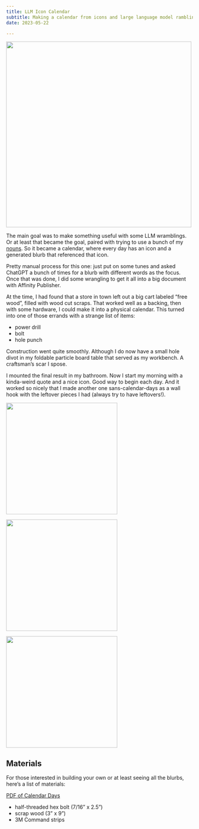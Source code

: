 ```yaml
---
title: LLM Icon Calendar
subtitle: Making a calendar from icons and large language model ramblings
date: 2023-05-22

---
```


![](images/llmCalendar1.jpeg){height=500}

The main goal was to make something useful with some LLM wramblings. Or at least that became the goal, paired with trying to use a bunch of my [<i class="bi bi-heart-fill"></i> nouns](/nouns). So it became a calendar, where every day has an icon and a generated blurb that referenced that icon.

Pretty manual process for this one: just put on some tunes and asked ChatGPT a bunch of times for a blurb with different words as the focus. Once that was done, I did some wrangling to get it all into a big document with Affinity Publisher.

At the time, I had found that a store in town left out a big cart labeled "free wood", filled with wood cut scraps. That worked well as a backing, then with some hardware, I could make it into a physical calendar. This turned into one of those errands with a strange list of items:

- power drill
- bolt
- hole punch

Construction went quite smoothly. Although I do now have a small hole divot in my foldable particle board table that served as my workbench. A craftsman's scar I spose. 

I mounted the final result in my bathroom. Now I start my morning with a kinda-weird quote and a nice icon. Good way to begin each day. And it worked so nicely that I made another one sans-calendar-days as a wall hook with the leftover pieces I had (always try to have leftovers!).

![](images/llmCalendar2.jpg){height=300}

![](images/llmCalendar3.jpg){height=300}

![](images/llmCalendar4.jpg){height=300}

## Materials

For those interested in building your own or at least seeing all the blurbs, here's a list of materials:

<!-- Noun Link Buttons -->
<a class="btn btn-success" href="assets/icon_calendar/icon_calendar.pdf" role="button"><i class="bi bi-calendar-heart"></i> PDF of Calendar Days</a>

- half-threaded hex bolt (7/16" x 2.5") 
- scrap wood (3" x 9")
- 3M Command strips
